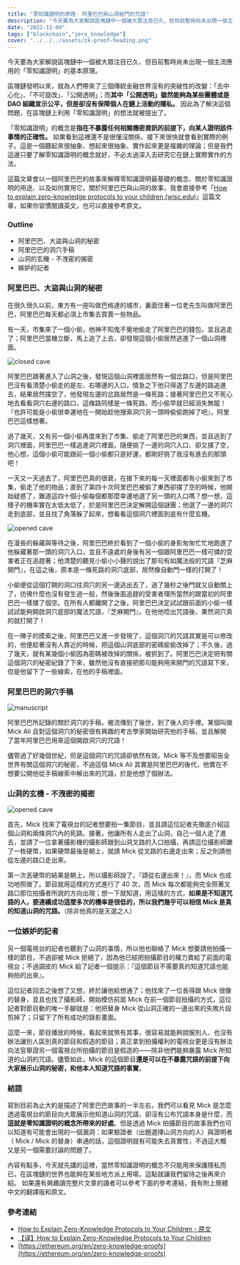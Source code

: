 ```yaml
---
title: "零知識證明的原理- 阿里巴巴與山洞秘門的咒語"
description: "今天要為大家解說區塊鏈中一個被大眾注目已久、但目前暫時尚未出現一個主流應用的「零知識證明」的基本原理。區塊鏈發明以來，就為人們帶來了三個傳統金融世界沒有的突破性的改變：「去中心化」、「不可竄改」、「公開透明」；而其中「公開透明」雖然能夠為某些團體或是 DAO 組織宣示公平，但是卻沒有保障個人在鏈上活動的隱私。因此為了解決這個問題，在區塊鏈上利用「零知識證明」的想法就被提出了。"
date: "2022-11-09"
tags: ["blockchain","zero_knowledge"]
cover: "../../../assets/zk-proof-heading.png"
---
```


今天要為大家解說區塊鏈中一個被大眾注目已久、但目前暫時尚未出現一個主流應用的「零知識證明」的基本原理。

區塊鏈發明以來，就為人們帶來了三個傳統金融世界沒有的突破性的改變：「去中心化」、「不可竄改」、「公開透明」；而**其中「公開透明」雖然能夠為某些團體或是 DAO 組織宣示公平，但是卻沒有保障個人在鏈上活動的隱私。** 因此為了解決這個問題，在區塊鏈上利用「零知識證明」的想法就被提出了。

「零知識證明」的概念是**指在不暴露任何相關機密資訊的前提下，向某人證明該件事情的正確性。** 如果看到這裡還不是很懂沒關係，接下來很快就會看到實際的例子。這是一個聽起來很抽象、想起來很抽象、實作起來更是複雜的理論；但是我們這邊只要了解零知識證明的概念就好，不必太過深入去研究它在鏈上實際實作的方法。

這篇文章會以一個阿里巴巴的故事來解釋零知識證明最基礎的概念、關於零知識證明的用途、以及如何實用它，關於阿里巴巴與山洞的故事，我會直接參考「[How to explain zero-knowledge protocols to your children (wisc.edu)](https://pages.cs.wisc.edu/~mkowalcz/628.pdf)」這篇文章，如果你習慣閱讀英文，也可以直接參考原文。

### Outline

- 阿里巴巴、大盜與山洞的秘密
- 阿里巴巴的洞穴手稿
- 山洞的玄機 - 不洩密的揭密
- 嫉妒的記者

### 阿里巴巴、大盜與山洞的秘密

在很久很久以前，東方有一座叫做巴格達的城市，裏面住著一位老先生叫做阿里巴巴，阿里巴巴每天都必須上市集去買賣一些物品。

有一天，市集來了一個小偷，他神不知鬼不覺地偷走了阿里巴巴的錢包，並且逃走了；阿里巴巴當機立斷，馬上追了上去，卻發現這個小偷居然逃進了一個山洞裡面。

![closed cave](../../../assets/zk-proof-cave-close.png)

阿里巴巴跟著進入了山洞之後，發現這個山洞裡面居然有一個岔路口，但是阿里巴巴沒有看清楚小偷走的是左、右哪邊的入口，情急之下他只得選了左邊的路追進去，結果居然撲空了，他發現左邊的岔路居然是一條死路；接著阿里巴巴又不死心地去看看洞穴右邊的路口，這條路同樣是一條死路，而小偷早就已經消失無蹤！『也許可能是小偷很幸運地在一開始趁他搜索洞穴另一頭時偷偷跑掉了吧』，阿里巴巴這樣想著。

過了幾天，又有另一個小偷再度來到了市集、偷走了阿里巴巴的東西，並且逃到了洞穴裡面，阿里巴巴一樣追進洞穴裡面，隨便挑了一邊的洞穴入口、卻又撲了空，他心想，這個小偷可能跟前一個小偷都只是好運，都剛好挑了我沒有進去的那頭吧！

一天又一天過去了，阿里巴巴真的很衰，在接下來的每一天裡面都有小偷來到了市集，偷走了他的物品；直到了第四十次阿里巴巴被偷了東西卻撲了空的時候，他開始疑惑了，難道這四十個小偷每個都那麼幸運地選了另一頭的入口嗎？想一想，這樣子的機率實在太低太低了，於是阿里巴巴決定解開這個謎團；他選了一邊的洞穴走到底部，並且找了角落躲了起來，想看看這個洞穴裡面到底有什麼玄機。

![opened cave](../../../assets/zk-proof-cave-open.png)

在漫長的躲藏與等待之後，阿里巴巴終於看到了一個小偷的身影匆匆忙忙地跑進了他躲藏著那一頭的洞穴入口，並且不遠處的身後有另一個跟阿里巴巴一樣可憐的受害者正在追趕著；他清楚的聽見小偷小小聲的說出了那句有如魔法般的咒語『芝麻開門』，在這之後，原本是一條死路的洞穴底部，居然像自動門一樣的打開了！

小偷便從這個打開的洞口往洞穴的另一邊逃出去了，過了幾秒之後門就又自動關上了，彷彿什麼也沒有發生過一般，然後後面追趕的受害者理所當然的跟當初的阿里巴巴一樣撲了個空。在所有人都離開了之後，阿里巴巴決定試試跟前面的小偷一樣試試能夠開啟洞穴底部的魔法咒語，『芝麻開門』，在他他唸出咒語後，果然洞穴真的就打開了！

在一陣子的摸索之後，阿里巴巴又進一步發現了，這個洞穴的咒語其實是可以修改的，他便趁著沒有人靠近的時候，把這個山洞底部的密碼偷偷改掉了；不久後，過了幾天，就有某幾個小偷因為密碼被改掉的關係，被抓到了。阿里巴巴決定把有關這個洞穴的秘密紀錄了下來，雖然他沒有直接把那句能夠用來開門的咒語寫下來，但是他留下了一些線索，在他的手稿裡面。

### 阿里巴巴的洞穴手稿

![manuscript](../../../assets/zk-proof-manuscript.jpeg)

阿里巴巴所記錄的關於洞穴的手稿，被流傳到了後世，到了後人的手裡。某個叫做 Mick Ali 且對這個洞穴的秘密很有興趣的考古學家開始研究他的手稿，並且解開了當年阿里巴巴用來這個開啟洞穴的咒語！

儘管過了好幾個世紀，但是這個洞穴的咒語卻依然有效。Mick 等不及想要昭告全世界有關這個洞穴的秘密，不過這個 Mick Ali 其實是阿里巴巴的後代，他實在不想要公開他從手稿線索中解出來的咒語，於是他想了個辦法。

### 山洞的玄機 - 不洩密的揭密

![opened cave](../../../assets/zk-proof-cave-open.png)

首先，Mick 找來了電視台的記者想要拍一集節目，並且請這位記者先徹底介紹這個山洞和兩條洞穴內的死路。接著，他讓所有人走出了山洞，自己一個人走了進去，並請了一位拿著攝影機的攝影師跟到山洞叉路的入口拍攝，再請這位攝影師躑了一枚硬幣，如果硬幣最後是朝上，就請 Mick 從叉路的右邊走出來；反之則請他從左邊的路口走出來。

第一次丟硬幣的結果是朝上，所以攝影師說了，『請從右邊出來！』，而 Mick 也成功地照做了。節目就用這樣的方式進行了 40 次，而 Mick 每次都能夠完全照著叉路口那位拍攝者所說的方向出現；想一下就知道，用這樣的方式，**如果是不知道咒語的人，要連續成功這麼多次的機率是很低的，所以我們幾乎可以相信 Mick 是真的知道山洞的咒語。**（除非他真的是天選之人）

### 一位嫉妒的記者

另一個電視台的記者也聽到了山洞的事情，所以他也聯絡了 Mick 想要請他拍攝一樣的節目，不過卻被 Mick 拒絕了，因為他已經把拍攝節目的權力賣給了前面的電視台；不過調皮的 Mick 給了記者一個提示：『這個節目不需要真的知道咒語也能夠拍的出來』。

這位記者回去之後想了又想，終於讓他給想通了；他找來了一位長得跟 Mick 很像的替身，並且也找了攝影師，開始模仿前面 Mick 在前一個節目拍攝的方式，這位記者對節目動的唯一手腳就是：他把替身 Mick 從山洞正確的一邊出來的失敗片段剪掉了；只留下了所有成功的錄影畫面。

這麼一來，節目播放的時候，看起來就煞有其事，很容易就能夠說服別人、也沒有辦法讓別人區別真的節目和假造的節目；真正拿到拍攝權利的電視台更是沒有辦法向法官舉證另一個電視台所拍攝的節目是假造的——除非他們能夠暴露 Mick 所知道的山洞的咒語。儘管如此，Mick 的這個節目**還是可以在不暴露咒語的前提下向大家展示山洞的秘密，和他本人知道咒語的事實**。

### 結語

寫到目前為止大約是描述了阿里巴巴故事的一半左右，我們可以看見 Mick 是怎麼透過電視台的節目向大眾展示他知道山洞的咒語，卻沒有公布咒語本身是什麼，而**這就是零知識證明的概念所帶來的好處**。但是透過 Mick 拍攝節目的故事我們也可以知道有可能會出現的一個漏洞：如果驗證者（出題選擇山洞方向的人）與證明者（ Mick / Mick 的替身）串通的話，這個證明就有可能失去真實性，不過這大概又是另一個需要討論的問題了。

內容有點多，今天就先講的這裡，當然零知識證明的概念不只能用來保護隱私而已，在區塊鏈的世界也能夠在某些地方派上用場，這點就讓我們留待之後再來介紹。
如果還有興趣讀完整片文章的讀者可以參考下面的參考連結，我有附上簡體中文的翻譯版和原文。

### 參考連結

- [How to Explain Zero-Knowledge Protocols to Your Children - 原文](https://pages.cs.wisc.edu/~mkowalcz/628.pdf)
- [【译】How to Explain Zero-Knowledge Protocols to Your Children](https://blog.dreamerryao.wiki/archives/%E8%AF%91howtoexplainzero-knowledgeprotocolstoyourchildren)
- [https://ethereum.org/en/zero-knowledge-proofs](https://ethereum.org/en/zero-knowledge-proofs)
